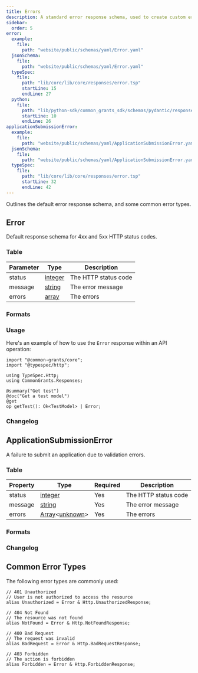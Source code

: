 ```yaml
---
title: Errors
description: A standard error response schema, used to create custom error responses
sidebar:
  order: 5
error:
  example:
    file:
      path: "website/public/schemas/yaml/Error.yaml"
  jsonSchema:
    file:
      path: "website/public/schemas/yaml/Error.yaml"
  typeSpec:
    file:
      path: "lib/core/lib/core/responses/error.tsp"
      startLine: 15
      endLine: 27
  python:
    file:
      path: "lib/python-sdk/common_grants_sdk/schemas/pydantic/responses/error.py"
      startLine: 10
      endLine: 26
applicationSubmissionError:
  example:
    file:
      path: "website/public/schemas/yaml/ApplicationSubmissionError.yaml"
  jsonSchema:
    file:
      path: "website/public/schemas/yaml/ApplicationSubmissionError.yaml"
  typeSpec:
    file:
      path: "lib/core/lib/core/responses/error.tsp"
      startLine: 32
      endLine: 42
---
```



Outlines the default error response schema, and some common error types.

## Error

Default response schema for 4xx and 5xx HTTP status codes.

### Table

| Parameter | Type                                       | Description          |
| --------- | ------------------------------------------ | -------------------- |
| status    | [integer](/protocol/types/numeric#integer) | The HTTP status code |
| message   | [string](/protocol/types/string#string)    | The error message    |
| errors    | [array](/protocol/types/other#array)       | The errors           |

### Formats

<SchemaFormatTabs
  example={frontmatter.error.example}
  jsonSchema={frontmatter.error.jsonSchema}
  typeSpec={frontmatter.error.typeSpec}
  python={frontmatter.error.python}
/>

### Usage

Here's an example of how to use the `Error` response within an API operation:

```typespec
import "@common-grants/core";
import "@typespec/http";

using TypeSpec.Http;
using CommonGrants.Responses;

@summary("Get test")
@doc("Get a test model")
@get
op getTest(): Ok<TestModel> | Error;
```

### Changelog

<SchemaChangelog schema="Error" />

## ApplicationSubmissionError

A failure to submit an application due to validation errors.

### Table

| Property | Type                                                                             | Required | Description          |
| -------- | -------------------------------------------------------------------------------- | -------- | -------------------- |
| status   | [integer](/protocol/types/numeric#integer)                                       | Yes      | The HTTP status code |
| message  | [string](/protocol/types/string#string)                                          | Yes      | The error message    |
| errors   | [Array](/protocol/types/other#array)\<[unknown](/protocol/types/other#unknown)\> | Yes      | The errors           |

### Formats

<SchemaFormatTabs
  example={frontmatter.applicationSubmissionError.example}
  jsonSchema={frontmatter.applicationSubmissionError.jsonSchema}
  typeSpec={frontmatter.applicationSubmissionError.typeSpec}
/>

### Changelog

<SchemaChangelog schema="ApplicationSubmissionError" />

## Common Error Types

The following error types are commonly used:

```typespec
// 401 Unauthorized
// User is not authorized to access the resource
alias Unauthorized = Error & Http.UnauthorizedResponse;

// 404 Not Found
// The resource was not found
alias NotFound = Error & Http.NotFoundResponse;

// 400 Bad Request
// The request was invalid
alias BadRequest = Error & Http.BadRequestResponse;

// 403 Forbidden
// The action is forbidden
alias Forbidden = Error & Http.ForbiddenResponse;
```
